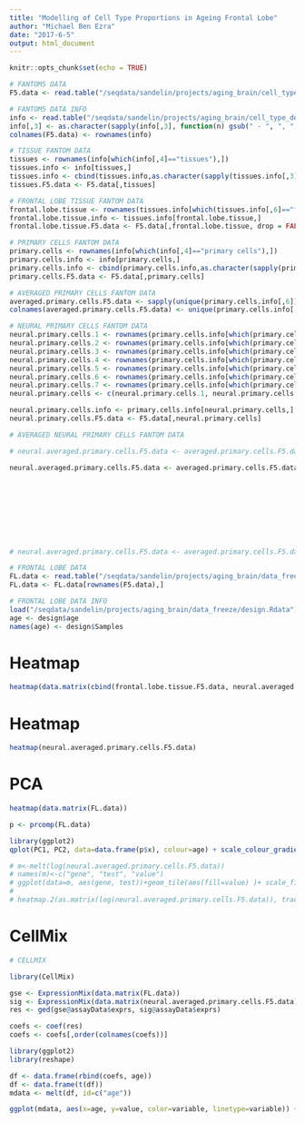 ```yaml
---
title: "Modelling of Cell Type Proportions in Ageing Frontal Lobe"
author: "Michael Ben Ezra"
date: "2017-6-5"
output: html_document
---
```


```r
knitr::opts_chunk$set(echo = TRUE)
```

```r

# FANTOM5 DATA
F5.data <- read.table("/seqdata/sandelin/projects/aging_brain/cell_type_deconvolution/promoter_expression_F5/promoters.expression.tpm.matrix",sep="\t",header=FALSE,row.names=1,as.is=TRUE)

# FANTOM5 DATA INFO
info <- read.table("/seqdata/sandelin/projects/aging_brain/cell_type_deconvolution/sample_info_w_CNhsID_reordered.txt",sep="\t",header=FALSE,row.names=1,as.is=TRUE)
info[,3] <- as.character(sapply(info[,3], function(n) gsub(" - ", ", ", n)))
colnames(F5.data) <- rownames(info)

# TISSUE FANTOM DATA
tissues <- rownames(info[which(info[,4]=="tissues"),])
tissues.info <- info[tissues,]
tissues.info <- cbind(tissues.info,as.character(sapply(tissues.info[,3],function(x) {y <- strsplit(x,",")[[1]]; paste(y[-length(y)],collapse=",")})))
tissues.F5.data <- F5.data[,tissues]

# FRONTAL LOBE TISSUE FANTOM DATA
frontal.lobe.tissue <- rownames(tissues.info[which(tissues.info[,6]=="frontal lobe, adult"),])
frontal.lobe.tissue.info <- tissues.info[frontal.lobe.tissue,]
frontal.lobe.tissue.F5.data <- F5.data[,frontal.lobe.tissue, drop = FALSE]

# PRIMARY CELLS FANTOM DATA
primary.cells <- rownames(info[which(info[,4]=="primary cells"),])
primary.cells.info <- info[primary.cells,]
primary.cells.info <- cbind(primary.cells.info,as.character(sapply(primary.cells.info[,3],function(x) {y <- strsplit(x,",")[[1]]; paste(y[-length(y)],collapse=",")})))
primary.cells.F5.data <- F5.data[,primary.cells]

# AVERAGED PRIMARY CELLS FANTOM DATA
averaged.primary.cells.F5.data <- sapply(unique(primary.cells.info[,6]), function(n) rowMeans(primary.cells.F5.data[,rownames(primary.cells.info)[which(primary.cells.info[,6]==n)],drop=FALSE]))
colnames(averaged.primary.cells.F5.data) <- unique(primary.cells.info[,6])

# NEURAL PRIMARY CELLS FANTOM DATA
neural.primary.cells.1 <- rownames(primary.cells.info[which(primary.cells.info[,6]=="Neural stem cells"),])
neural.primary.cells.2 <- rownames(primary.cells.info[which(primary.cells.info[,6]=="Astrocyte, cerebral cortex"),])
neural.primary.cells.3 <- rownames(primary.cells.info[which(primary.cells.info[,6]=="Neurons"),])
neural.primary.cells.4 <- rownames(primary.cells.info[which(primary.cells.info[,6]=="Schwann Cells"),])
neural.primary.cells.5 <- rownames(primary.cells.info[which(primary.cells.info[,6]=="mature adipocyte"),])
neural.primary.cells.6 <- rownames(primary.cells.info[which(primary.cells.info[,6]=="Oligodendrocyte, precursors"),])
neural.primary.cells.7 <- rownames(primary.cells.info[which(primary.cells.info[,6]=="Macrophage, monocyte derived"),])
neural.primary.cells <- c(neural.primary.cells.1, neural.primary.cells.2, neural.primary.cells.3, neural.primary.cells.4, neural.primary.cells.5, neural.primary.cells.6, neural.primary.cells.7)

neural.primary.cells.info <- primary.cells.info[neural.primary.cells,]
neural.primary.cells.F5.data <- F5.data[,neural.primary.cells]

# AVERAGED NEURAL PRIMARY CELLS FANTOM DATA

# neural.averaged.primary.cells.F5.data <- averaged.primary.cells.F5.data[,c("Neural stem cells","Astrocyte, cerebral cortex","Neurons","Schwann Cells","mature adipocyte","Oligodendrocyte, precursors","Macrophage, monocyte derived")]

neural.averaged.primary.cells.F5.data <- averaged.primary.cells.F5.data[,c(
                                                                          # "Neural stem cells",
                                                                           "Astrocyte, cerebral cortex",
                                                                           "Neurons",
                                                                           # "Schwann Cells",
                                                                           # "mature adipocyte",
                                                                           "Oligodendrocyte, precursors",
                                                                           "Macrophage, monocyte derived"
                                                                           )]

# neural.averaged.primary.cells.F5.data <- averaged.primary.cells.F5.data[,c("Astrocyte, cerebral cortex","Neurons")]

# FRONTAL LOBE DATA
FL.data <- read.table("/seqdata/sandelin/projects/aging_brain/data_freeze/promoters/TC.freeze.trimmed.exp_matrix.TPM.txt",sep=" ",as.is=TRUE,header=TRUE,row.names=1)
FL.data <- FL.data[rownames(F5.data),]

# FRONTAL LOBE DATA INFO
load("/seqdata/sandelin/projects/aging_brain/data_freeze/design.Rdata")
age <- design$age
names(age) <- design$Samples

```

# Heatmap

```r

heatmap(data.matrix(cbind(frontal.lobe.tissue.F5.data, neural.averaged.primary.cells.F5.data)))

```

# Heatmap

```r

heatmap(neural.averaged.primary.cells.F5.data)

```

# PCA

```r

heatmap(data.matrix(FL.data))

p <- prcomp(FL.data)

library(ggplot2)
qplot(PC1, PC2, data=data.frame(p$x), colour=age) + scale_colour_gradient(low="red", high="blue")

```

```r

# m<-melt(log(neural.averaged.primary.cells.F5.data))
# names(m)<-c("gene", "test", "value")
# ggplot(data=m, aes(gene, test))+geom_tile(aes(fill=value) )+ scale_fill_gradient(low=" red", high="yellow")+theme_bw()
# 
# heatmap.2(as.matrix(log(neural.averaged.primary.cells.F5.data)), trace = "none", col = blues9, dendrogram = "row")

```

# CellMix

```r

# CELLMIX

library(CellMix)

gse <- ExpressionMix(data.matrix(FL.data))
sig <- ExpressionMix(data.matrix(neural.averaged.primary.cells.F5.data))
res <- ged(gse@assayData$exprs, sig@assayData$exprs)

coefs <- coef(res)
coefs <- coefs[,order(colnames(coefs))]

library(ggplot2)
library(reshape)

df <- data.frame(rbind(coefs, age))
df <- data.frame(t(df))
mdata <- melt(df, id=c("age"))

ggplot(mdata, aes(x=age, y=value, color=variable, linetype=variable)) + stat_smooth(method = "loess")

```